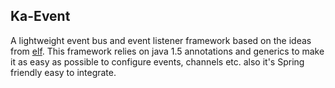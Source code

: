 == Ka-Event ==

A lightweight event bus and event listener framework based on the ideas from [https://elf.dev.java.net/ elf]. This framework relies on java 1.5 annotations and generics to make it as easy as possible to configure events, channels etc. also it's Spring friendly easy to integrate. 